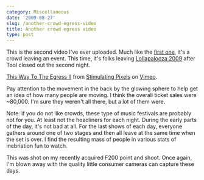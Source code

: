 ```yaml
---
category: Miscellaneous
date: '2009-08-27'
slug: /another-crowd-egress-video
title: Another crowd egress video
type: post
---
```



This is the second video I've ever uploaded. Much like the
[first one](http://www.alanwsmith.com/blog/2009/03/my-first-internet-video-post/),
it's a crowd leaving an event. This time, it's folks leaving
[Lollapalooza 2009](http://2009.lollapalooza.com/) after Tool
closed out the second night.

[This Way To The Egress II](http://vimeo.com/6210194) from
[Stimulating Pixels](http://vimeo.com/user1474685) on
[Vimeo](http://vimeo.com).

Pay attention to the movement in the back by the glowing sphere to
help get an idea of how many people are moving. I think the overall
ticket sales were \~80,000. I'm sure they weren't all there, but a
lot of them were.

Note: if you do not like crowds, these type of music festivals are
probably not for you. At least not the headliners for each night.
During the early parts of the day, it's not bad at all. For the
last shows of each day, everyone gathers around one of two stages
and then all leave at the same time when the set is over. I find
the resulting mass of people in various stats of inebriation fun to
watch.

This was shot on my recently acquired F200 point and shoot. Once
again, I'm blown away with the quality little consumer cameras can
capture these days.